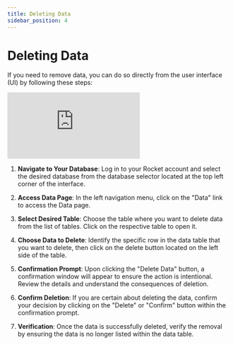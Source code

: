 ```yaml
---
title: Deleting Data
sidebar_position: 4
---
```


# Deleting Data

If you need to remove data, you can do so directly from the user interface (UI) by following these steps:

<div class="videowrapper">
  <iframe
    src="https://www.youtube.com/embed/P21Gx-vuzd0?rel=0"
    title="YouTube video 
      player"
    frameborder="0"
    allow="accelerometer; autoplay; clipboard-write; 
      encrypted-media; gyroscope; picture-in-picture"
    allowfullscreen
  ></iframe>
</div>

1. **Navigate to Your Database**: Log in to your Rocket account and select the desired database from the database selector located at the top left corner of the interface.

2. **Access Data Page**: In the left navigation menu, click on the "Data" link to access the Data page.

3. **Select Desired Table**: Choose the table where you want to delete data from the list of tables. Click on the respective table to open it.

4. **Choose Data to Delete**: Identify the specific row in the data table that you want to delete, then click on the delete button located on the left side of the table.

5. **Confirmation Prompt**: Upon clicking the "Delete Data" button, a confirmation window will appear to ensure the action is intentional. Review the details and understand the consequences of deletion.

6. **Confirm Deletion**: If you are certain about deleting the data, confirm your decision by clicking on the "Delete" or "Confirm" button within the confirmation prompt.

7. **Verification**: Once the data is successfully deleted, verify the removal by ensuring the data is no longer listed within the data table.
